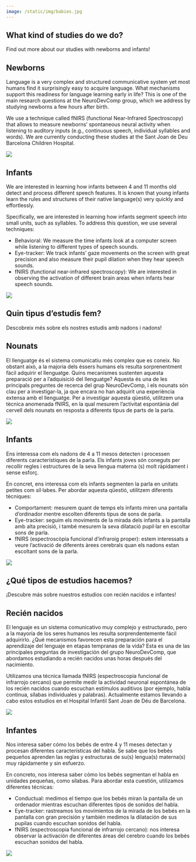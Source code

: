 ```yaml
---
image: /static/img/babies.jpg
---
```


::: {.content-visible when-profile="en"}

# What kind of studies do we do?

::: small-subtitle

Find out more about our studies with newborns and infants!

:::

## Newborns

:::: textbox

Language is a very complex and structured communicative system yet most humans find it surprisingly easy to acquire language. What mechanisms support this readiness for language learning early in life? This is one of the main research questions at the NeuroDevComp group, which we address by studying newborns a few hours after birth.

We use a technique called fNIRS (functional Near-Infrared Spectroscopy) that allows to measure newborns' spontaneous neural activity when listening to auditory inputs (e.g., continuous speech, individual syllables and words). We are currently conducting these studies at the Sant Joan de Deu Barcelona Children Hospital.

::::

![](/static/img/neonate.jpg)


## Infants

:::: textbox

We are interested in learning how infants between 4 and 11 months old detect and process different speech features. It is known that young infants learn the rules and structures of their native language(s) very quickly and effortlessly.

Specifically, we are interested in learning how infants segment speech into small units, such as syllables. To address this question, we use several techniques:

- Behavioral: We measure the time infants look at a computer screen while listening to different types of speech sounds.
- Eye-tracker: We track infants' gaze movements on the screen with great precision and also measure their pupil dilation when they hear speech sounds.
- fNIRS (functional near-infrared spectroscopy): We are interested in observing the activation of different brain areas when infants hear speech sounds.

::::

![](/static/img/babies.jpg)

:::


::: {.content-visible when-profile="ca"}

# Quin tipus d'estudis fem?

::: small-subtitle

Descobreix més sobre els nostres estudis amb nadons i nadons!

:::

## Nounats

:::: textbox

El llenguatge és el sistema comunicatiu més complex que es coneix. No obstant això, a la majoria dels éssers humans els resulta sorprenentment fàcil adquirir el llenguatge. Quins mecanismes sustenten aquesta preparació per a l'adquisició del llenguatge? Aquesta és una de les principals preguntes de recerca del grup NeuroDevComp, i els nounats són clau per a investigar-la, ja que encara no han adquirit una experiència extensa amb el llenguatge. Per a investigar aquesta qüestió, utilitzem una tècnica anomenada fNIRS, en la qual mesurem l'activitat espontània del cervell dels nounats en resposta a diferents tipus de parts de la parla.

::::

![](/static/img/neonate.jpg)

## Infants

:::: textbox

Ens interessa com els nadons de 4 a 11 mesos detecten i processen diferents característiques de la parla. Els infants joves són coneguts per recollir regles i estructures de la seva llengua materna (s) molt ràpidament i sense esforç.

En concret, ens interessa com els infants segmenten la parla en unitats petites com síl·labes. Per abordar aquesta qüestió, utilitzem diferents tècniques:

- Comportament: mesurem quant de temps els infants miren una pantalla d'ordinador mentre escolten diferents tipus de sons de parla.
- Eye-tracker: seguim els moviments de la mirada dels infants a la pantalla amb alta precisió, i també mesurem la seva dilatació pupil·lar en escoltar sons de parla.
- fNIRS (espectroscòpia funcional d'infraroig proper): estem interessats a veure l'activació de diferents àrees cerebrals quan els nadons estan escoltant sons de la parla.

::::

![](/static/img/babies.jpg)

:::

::: {.content-visible when-profile="es"}

# ¿Qué tipos de estudios hacemos?

::: small-subtitle

¡Descubre más sobre nuestros estudios con recién nacidos e infantes!

:::

## Recién nacidos

:::: textbox

El lenguaje es un sistema comunicativo muy complejo y estructurado, pero a la mayoría de los seres humanos les resulta sorprendentemente fácil adquirirlo. ¿Qué mecanismos favorecen esta preparación para el aprendizaje del lenguaje en etapas tempranas de la vida? Esta es una de las principales preguntas de investigación del grupo NeuroDevComp, que abordamos estudiando a recién nacidos unas horas después del nacimiento.

Utilizamos una técnica llamada fNIRS (espectroscopia funcional de infrarrojo cercano) que permite medir la actividad neuronal espontánea de los recién nacidos cuando escuchan estímulos auditivos (por ejemplo, habla continua, sílabas individuales y palabras). Actualmente estamos llevando a cabo estos estudios en el Hospital Infantil Sant Joan de Déu de Barcelona.

::::

![](/static/img/neonate.jpg)


## Infantes

:::: textbox

Nos interesa saber cómo los bebés de entre 4 y 11 meses detectan y procesan diferentes características del habla. Se sabe que los bebés pequeños aprenden las reglas y estructuras de su(s) lengua(s) materna(s) muy rápidamente y sin esfuerzo.

En concreto, nos interesa saber cómo los bebés segmentan el habla en unidades pequeñas, como sílabas. Para abordar esta cuestión, utilizamos diferentes técnicas:

- Conductual: medimos el tiempo que los bebés miran la pantalla de un ordenador mientras escuchan diferentes tipos de sonidos del habla.
- Eye-tracker: rastreamos los movimientos de la mirada de los bebés en la pantalla con gran precisión y también medimos la dilatación de sus pupilas cuando escuchan sonidos del habla.
- fNIRS (espectroscopia funcional de infrarrojo cercano): nos interesa observar la activación de diferentes áreas del cerebro cuando los bebés escuchan sonidos del habla.

::::

![](/static/img/babies.jpg)

:::
